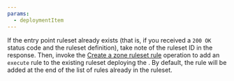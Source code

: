```yaml
---
params:
  - deploymentItem
---
```



If the entry point ruleset already exists (that is, if you received a `200 OK` status code and the ruleset definition), take note of the ruleset ID in the response. Then, invoke the [Create a zone ruleset rule](/api/operations/createZoneRulesetRule) operation to add an `execute` rule to the existing ruleset deploying the <Markdown text={props.deploymentItem} />. By default, the rule will be added at the end of the list of rules already in the ruleset.

